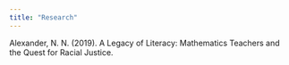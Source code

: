 ```yaml
---
title: "Research"
---
```


Alexander, N. N. (2019). A Legacy of Literacy: Mathematics Teachers and the Quest for Racial Justice.

